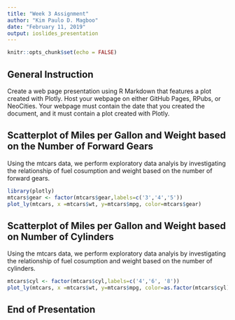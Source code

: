 ---
title: "Week 3 Assignment"
author: "Kim Paulo D. Magboo"
date: "February 11, 2019"
output: ioslides_presentation
---

```{r setup, include=FALSE}
knitr::opts_chunk$set(echo = FALSE)
```

## General Instruction

Create a web page presentation using R Markdown that features a plot created with Plotly. Host your webpage on either GitHub Pages, RPubs, or NeoCities. Your webpage must contain the date that you created the document, and it must contain a plot created with Plotly.

## Scatterplot of Miles per Gallon and Weight based on the Number of Forward Gears

Using the mtcars data, we perform exploratory data analyis by investigating the relationship of fuel cosumption and weight based on the number of forward gears.  

```{r plotly, message=FALSE}
library(plotly)
mtcars$gear <- factor(mtcars$gear,labels=c('3','4','5'))
plot_ly(mtcars, x =mtcars$wt, y=mtcars$mpg, color=mtcars$gear)
```

## Scatterplot of Miles per Gallon and Weight based on Number of Cylinders

Using the mtcars data, we perform exploratory data analyis by investigating the relationship of fuel cosumption and weight based on the number of cylinders.  

```{r plotly2, message=FALSE}
mtcars$cyl <- factor(mtcars$cyl,labels=c('4','6', '8'))
plot_ly(mtcars, x =mtcars$wt, y=mtcars$mpg, color=as.factor(mtcars$cyl))
```

## End of Presentation
